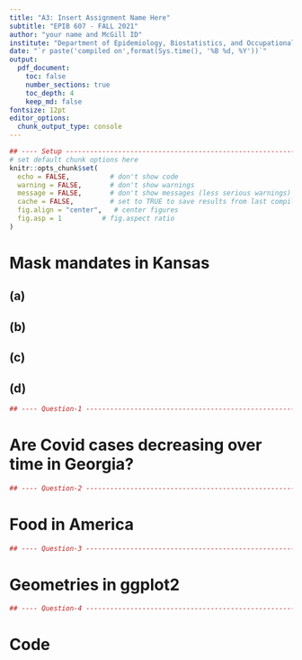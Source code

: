 ```yaml
---
title: "A3: Insert Assignment Name Here"
subtitle: "EPIB 607 - FALL 2021"
author: "your name and McGill ID"
institute: "Department of Epidemiology, Biostatistics, and Occupational Health, McGill University"
date: "`r paste('compiled on',format(Sys.time(), '%B %d, %Y'))`"
output:
  pdf_document:
    toc: false
    number_sections: true
    toc_depth: 4
    keep_md: false
fontsize: 12pt
editor_options: 
  chunk_output_type: console
---
```



```r
## ---- Setup ------------------------------------------------------------------
# set default chunk options here
knitr::opts_chunk$set(
  echo = FALSE,          # don't show code
  warning = FALSE,       # don't show warnings
  message = FALSE,       # don't show messages (less serious warnings)
  cache = FALSE,         # set to TRUE to save results from last compilation
  fig.align = "center",   # center figures
  fig.asp = 1          # fig.aspect ratio
)
```


# Mask mandates in Kansas

## (a) {-}


## (b) {-}

## (c) {-}


## (d) {-}

```r
## ---- Question-1 ------------------------------------------------------------
```


\newpage

# Are Covid cases decreasing over time in Georgia?

```r
## ---- Question-2 ------------------------------------------------------------

```

\newpage

# Food in America

```r
## ---- Question-3 ------------------------------------------------------------

```

\newpage


# Geometries in ggplot2


```r
## ---- Question-4 ------------------------------------------------------------

```


\newpage


# Code {-}

```r

```

